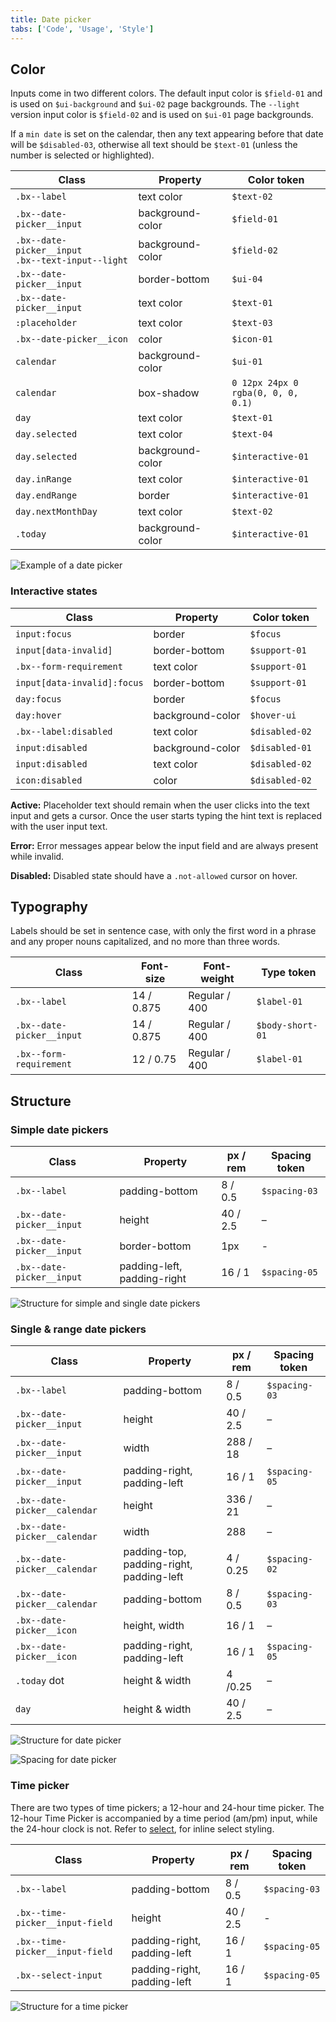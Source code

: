 ```yaml
---
title: Date picker
tabs: ['Code', 'Usage', 'Style']
---
```


## Color

Inputs come in two different colors. The default input color is `$field-01` and is used on `$ui-background` and `$ui-02` page backgrounds. The `--light` version input color is `$field-02` and is used on `$ui-01` page backgrounds.

If a `min date` is set on the calendar, then any text appearing before that date will be `$disabled-03`, otherwise all text should be `$text-01` (unless the number is selected or highlighted). 

| Class                                           | Property         | Color token |
| ----------------------------------------------- | ---------------- | --------- |
| `.bx--label`                                    | text color       | `$text-02`  |
| `.bx--date-picker__input`                       | background-color | `$field-01` |
| `.bx--date-picker__input` <br/> `.bx--text-input--light` | background-color | `$field-02` |
| `.bx--date-picker__input`                       | border-bottom    | `$ui-04`    |
| `.bx--date-picker__input`                       | text color       | `$text-01`  |
| `:placeholder`                                  | text color       | `$text-03`  |
| `.bx--date-picker__icon`                        | color            | `$icon-01`  |
| `calendar`                                      | background-color | `$ui-01`    |
| `calendar`                                      | box-shadow       |`0 12px 24px 0` <br/> `rgba(0, 0, 0, 0.1)`|
| `day`                                           | text color       | `$text-01`  |
| `day.selected`                                  | text color       | `$text-04`  |
| `day.selected`                                  | background-color | `$interactive-01` |
| `day.inRange`                                   | text color       | `$interactive-01` |
| `day.endRange`                                  | border           | `$interactive-01` |
| `day.nextMonthDay`                              | text color       | `$text-02` |
| `.today`                                        | background-color | `$interactive-01` |



<ImageComponent fixed="default" caption="Date picker example using both $field-02 (top) and $field-01 (bottom)">

![Example of a date picker](images/date-picker-style-1.png)

</ImageComponent>

### Interactive states

| Class                                                      | Property      | Color token |
| ---------------------------------------------------------- | ------------- | ----------- |
| `input:focus`                                              | border        | `$focus `     |
| `input[data-invalid]`                                      | border-bottom | `$support-01` |
| `.bx--form-requirement`                                    | text color    | `$support-01` |
| `input[data-invalid]:focus`                                | border-bottom | `$support-01` |
| `day:focus`                                                | border        | `$focus `     |
| `day:hover`                                                | background-color | `$hover-ui` |
| `.bx--label:disabled`                                      | text color    | `$disabled-02` |
| `input:disabled`                                           | background-color | `$disabled-01` |
| `input:disabled`                                           | text color    | `$disabled-02` |
| `icon:disabled`                                            | color         | `$disabled-02` |

**Active:** Placeholder text should remain when the user clicks into the text input and gets a cursor. Once the user starts typing the hint text is replaced with the user input text.

**Error:** Error messages appear below the input field and are always present while invalid.

**Disabled:** Disabled state should have a `.not-allowed` cursor on hover.

## Typography

Labels should be set in sentence case, with only the first word in a phrase and any proper nouns capitalized, and no more than three words.

| Class                                       | Font-size  | Font-weight     | Type token          |
| ------------------------------------------- | ---------- | --------------- | ------------------- |
| `.bx--label`                                | 14 / 0.875 | Regular / 400   | `$label-01`         |
| `.bx--date-picker__input`                   | 14 / 0.875 | Regular / 400   | `$body-short-01`    |
| `.bx--form-requirement`                     | 12 / 0.75  | Regular / 400   | `$label-01`         |

## Structure

### Simple date pickers

| Class                                              | Property                    | px / rem    | Spacing token |
| -------------------------------------------------- | --------------------------- | ----------- | ------------- |
| `.bx--label`                                       | padding-bottom              | 8 / 0.5     | `$spacing-03` |
| `.bx--date-picker__input`                          | height                      | 40 / 2.5    | –             |
| `.bx--date-picker__input`                          | border-bottom               | 1px         | -             |
| `.bx--date-picker__input`                          | padding-left, padding-right | 16 / 1      | `$spacing-05` |


<ImageComponent fixed="default" caption="Structure and spacing for simple and single date pickers | px / rem">

![Structure for simple and single date pickers](images/date-picker-style-4.png)

</ImageComponent>

### Single & range date pickers

| Class                                                              | Property                                 | px / rem     | Spacing token |
| ------------------------------------------------------------------ | ---------------------------------------- | ------------ | ------------- |
| `.bx--label`                                                       | padding-bottom                           | 8 / 0.5      | `$spacing-03` |
| `.bx--date-picker__input`                                          | height                                   | 40 / 2.5     | –             |
| `.bx--date-picker__input`                                          | width                                    | 288 / 18     | –             |
| `.bx--date-picker__input`                                          | padding-right, padding-left              | 16 / 1       | `$spacing-05` |
| `.bx--date-picker__calendar`                                       | height                                   | 336 / 21     | –             |
| `.bx--date-picker__calendar`                                       | width                                    | 288          | –             |
| `.bx--date-picker__calendar`                                       | padding-top, padding-right, padding-left | 4 / 0.25     | `$spacing-02` |
| `.bx--date-picker__calendar`                                       | padding-bottom                           | 8 / 0.5      | `$spacing-03` |
| `.bx--date-picker__icon`                                           | height, width                            | 16 / 1       | –             |
| `.bx--date-picker__icon`                                           | padding-right, padding-left              | 16 / 1       | `$spacing-05` |
| `.today` dot                                                       | height & width                           | 4 /0.25      | –             |
| `day`                                                              | height & width                           | 40 / 2.5     | – |


<ImageComponent fixed="default" caption="Structure for date picker | px / rem">

![Structure for date picker](images/date-picker-style-2.png)

</ImageComponent>

<ImageComponent fixed="default" caption="Spacing for date picker | px / rem">

![Spacing for date picker](images/date-picker-style-3.png)

</ImageComponent>

### Time picker

There are two types of time pickers; a 12-hour and 24-hour time picker. The 12-hour Time Picker is accompanied by a time period (am/pm) input, while the 24-hour clock is not. Refer to [select](/components/select), for inline select styling.

| Class                           | Property                    | px / rem | Spacing token |
| ------------------------------- | --------------------------- | -------- | ------------- |
| `.bx--label`                    | padding-bottom              | 8 / 0.5  | `$spacing-03` |
| `.bx--time-picker__input-field` | height                      | 40 / 2.5 | -             |
| `.bx--time-picker__input-field` | padding-right, padding-left | 16 / 1   | `$spacing-05` |
| `.bx--select-input`             | padding-right, padding-left | 16 / 1   | `$spacing-05` |

<ImageComponent fixed="default" caption="Structure and spacing for a time picker | px / rem">

![Structure for a time picker](images/time-picker-style-1.png)

</ImageComponent>
